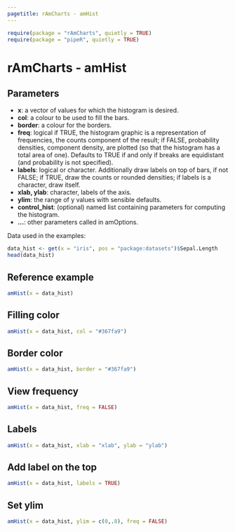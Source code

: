 ```yaml
---
pagetitle: rAmCharts - amHist
---
```


```r
require(package = "rAmCharts", quietly = TRUE)
require(package = "pipeR", quietly = TRUE)
```

# rAmCharts - amHist

## Parameters

* __x__: a vector of values for which the histogram is desired.
* __col__: a colour to be used to fill the bars.
* __border__: a colour for the borders.
* __freq__: logical if TRUE, the histogram graphic is a representation of frequencies, the counts component of the result; if FALSE, probability densities, component density, are plotted (so that the histogram has a total area of one). Defaults to TRUE if and only if breaks are equidistant (and probability is not specified).
* __labels__: logical or character. Additionally draw labels on top of bars, if not FALSE; if TRUE, draw the counts or rounded densities; if labels is a character, draw itself.
* __xlab, ylab__: character, labels of the axis.
* __ylim__: the range of y values with sensible defaults.
* __control_hist__: (optional) named list containing parameters for computing the histogram.
* __...__: other parameters called in amOptions.

Data used in the examples:
```r
data_hist <- get(x = "iris", pos = "package:datasets")$Sepal.Length
head(data_hist)
```

## Reference example

```r
amHist(x = data_hist)
```

## Filling color
```r
amHist(x = data_hist, col = "#367fa9")
```

## Border color
```r
amHist(x = data_hist, border = "#367fa9")
```

## View frequency
```r
amHist(x = data_hist, freq = FALSE)
```

## Labels
```r
amHist(x = data_hist, xlab = "xlab", ylab = "ylab")
```

## Add label on the top
```r
amHist(x = data_hist, labels = TRUE)
```

## Set ylim
```r
amHist(x = data_hist, ylim = c(0,.8), freq = FALSE)
```

